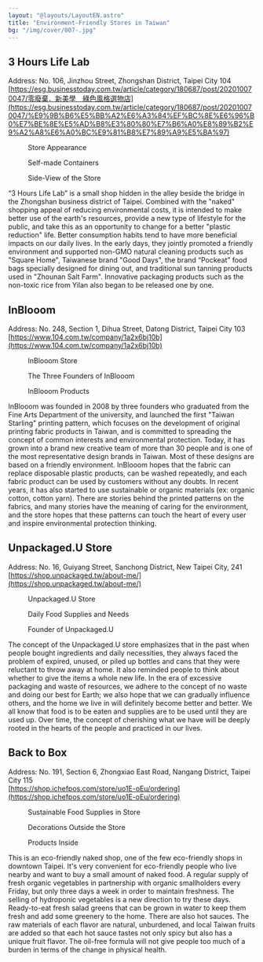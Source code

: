 ```yaml
---
layout: "@layouts/LayoutEN.astro"
title: "Environment-Friendly Stores in Taiwan"
bg: "/img/cover/007-.jpg"
---
```



## 3 Hours Life Lab

Address: No. 106, Jinzhou Street, Zhongshan District, Taipei City 104 <br />
[https://esg.businesstoday.com.tw/article/category/180687/post/202010070047/零廢棄．新美學　綠色風格選物店](https://esg.businesstoday.com.tw/article/category/180687/post/202010070047/%E9%9B%B6%E5%BB%A2%E6%A3%84%EF%BC%8E%E6%96%B0%E7%BE%8E%E5%AD%B8%E3%80%80%E7%B6%A0%E8%89%B2%E9%A2%A8%E6%A0%BC%E9%81%B8%E7%89%A9%E5%BA%97)

<Row classList="mb-3">
    <Figure mode="in:row" img={import("../../assets/img/06/Untitled.png")}>Store Appearance</Figure>
    <Figure mode="in:row" img={import("../../assets/img/06/Untitled 1.png")}>Self-made Containers</Figure>
    <Figure mode="in:row" img={import("../../assets/img/06/Untitled 2.png")}>Side-View of the Store</Figure>
</Row>

“3 Hours Life Lab” is a small shop hidden in the alley beside the bridge in the Zhongshan business district of Taipei. Combined with the "naked" shopping appeal of reducing environmental costs, it is intended to make better use of the earth's resources, provide a new type of lifestyle for the public, and take this as an opportunity to change for a better "plastic reduction" life. Better consumption habits tend to have more beneficial impacts on our daily lives. In the early days, they jointly promoted a friendly environment and supported non-GMO natural cleaning products such as "Square Home", Taiwanese brand "Good Days", the brand “Pockeat” food bags specially designed for dining out, and traditional sun tanning products used in "Zhounan Salt Farm". Innovative packaging products such as the non-toxic rice from Yilan also began to be released one by one.

## InBlooom

Address: No. 248, Section 1, Dihua Street, Datong District, Taipei City 103 <br />
[https://www.104.com.tw/company/1a2x6bj10b](https://www.104.com.tw/company/1a2x6bj10b)

<Row classList="mb-3">
    <Figure mode="in:row" img={import("../../assets/img/06/Untitled 3.png")}>InBlooom Store</Figure>
    <Figure mode="in:row" img={import("../../assets/img/06/Untitled 4.png")}>The Three Founders of InBlooom</Figure>
    <Figure mode="in:row" img={import("../../assets/img/06/Untitled 5.png")}>InBlooom Products</Figure>
</Row>

InBlooom was founded in 2008 by three founders who graduated from the Fine Arts Department of the university, and launched the first "Taiwan Starling" printing pattern, which focuses on the development of original printing fabric products in Taiwan, and is committed to spreading the concept of common interests and environmental protection. Today, it has grown into a brand new creative team of more than 30 people and is one of the most representative design brands in Taiwan. Most of these designs are based on a friendly environment. InBlooom hopes that the fabric can replace disposable plastic products, can be washed repeatedly, and each fabric product can be used by customers without any doubts. In recent years, it has also started to use sustainable or organic materials (ex: organic cotton, cotton yarn). There are stories behind the printed patterns on the fabrics, and many stories have the meaning of caring for the environment, and the store hopes that these patterns can touch the heart of every user and inspire environmental protection thinking.

## Unpackaged.U Store

Address: No. 16, Guiyang Street, Sanchong District, New Taipei City, 241 <br />
[https://shop.unpackaged.tw/about-me/](https://shop.unpackaged.tw/about-me/)

<Row classList="mb-3">
    <Figure mode="in:row" img={import("../../assets/img/06/Untitled 6.png")}>Unpackaged.U Store</Figure>
    <Figure mode="in:row" img={import("../../assets/img/06/Untitled 7.png")}>Daily Food Supplies and Needs</Figure>
    <Figure mode="in:row" img={import("../../assets/img/06/Untitled 8.png")}>Founder of Unpackaged.U</Figure>
</Row>

The concept of the Unpackaged.U store emphasizes that in the past when people bought ingredients and daily necessities, they always faced the problem of expired, unused, or piled up bottles and cans that they were reluctant to throw away at home. It also reminded people to think about whether to give the items a whole new life. In the era of excessive packaging and waste of resources, we adhere to the concept of no waste and doing our best for Earth; we also hope that we can gradually influence others, and the home we live in will definitely become better and better. We all know that food is to be eaten and supplies are to be used until they are used up. Over time, the concept of cherishing what we have will be deeply rooted in the hearts of the people and practiced in our lives.

## Back to Box

Address: No. 191, Section 6, Zhongxiao East Road, Nangang District, Taipei City 115 <br />
[https://shop.ichefpos.com/store/uo1E-oEu/ordering](https://shop.ichefpos.com/store/uo1E-oEu/ordering)

<Row classList="mb-3">
    <Figure mode="in:row" img={import("../../assets/img/06/Untitled 9.png")}>Sustainable Food Supplies in Store</Figure>
    <Figure mode="in:row" img={import("../../assets/img/06/Untitled 10.png")}>Decorations Outside the Store</Figure>
    <Figure mode="in:row" img={import("../../assets/img/06/Untitled 11.png")}>Products Inside</Figure>
</Row>

This is an eco-friendly naked shop, one of the few eco-friendly shops in downtown Taipei. It's very convenient for eco-friendly people who live nearby and want to buy a small amount of naked food. A regular supply of fresh organic vegetables in partnership with organic smallholders every Friday, but only three days a week in order to maintain freshness. The selling of hydroponic vegetables is a new direction to try these days. Ready-to-eat fresh salad greens that can be grown in water to keep them fresh and add some greenery to the home. There are also hot sauces. The raw materials of each flavor are natural, unburdened, and local Taiwan fruits are added so that each hot sauce tastes not only spicy but also has a unique fruit flavor. The oil-free formula will not give people too much of a burden in terms of the change in physical health.